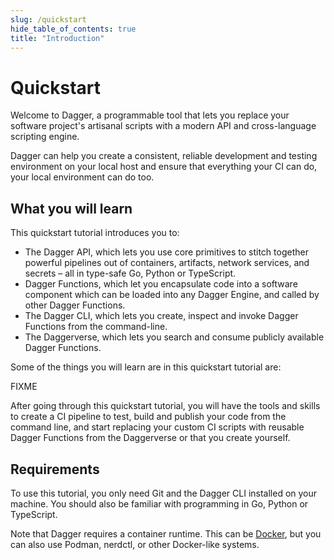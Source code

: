 ```yaml
---
slug: /quickstart
hide_table_of_contents: true
title: "Introduction"
---
```


# Quickstart

Welcome to Dagger, a programmable tool that lets you replace your software project's artisanal scripts with a modern API and cross-language scripting engine.

Dagger can help you create a consistent, reliable development and testing environment on your local host and ensure that everything your CI can do, your local environment can do too.

## What you will learn

This quickstart tutorial introduces you to:

- The Dagger API, which lets you use core primitives to stitch together powerful pipelines out of containers, artifacts, network services, and secrets – all in type-safe Go, Python or TypeScript.
- Dagger Functions, which let you encapsulate code into a software component which can be loaded into any Dagger Engine, and called by other Dagger Functions.
- The Dagger CLI, which lets you create, inspect and invoke Dagger Functions from the command-line.
- The Daggerverse, which lets you search and consume publicly available Dagger Functions.

Some of the things you will learn are in this quickstart tutorial are:

FIXME

After going through this quickstart tutorial, you will have the tools and skills to create a CI pipeline to test, build and publish your code from the command line, and start replacing your custom CI scripts with reusable Dagger Functions from the Daggerverse or that you create yourself.

## Requirements

To use this tutorial, you only need Git and the Dagger CLI installed on your machine. You should also be familiar with programming in Go, Python or TypeScript.

Note that Dagger requires a container runtime. This can be [Docker](https://docs.docker.com/engine/install/), but you can also use Podman, nerdctl, or other Docker-like systems.

